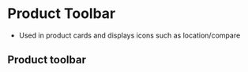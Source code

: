 
# Product Toolbar
- Used in product cards and displays icons such as location/compare

## Product toolbar
<Preview>
    <Story id="ui-components-toolbar-product-toolbar--toolbar-product" />
</Preview>
